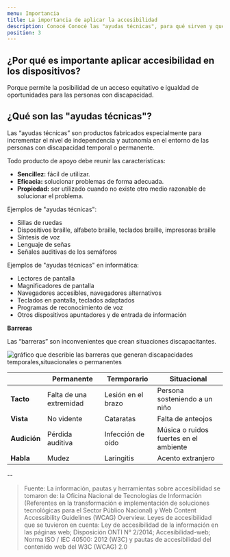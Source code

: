 ```yaml
---
menu: Importancia
title: La importancia de aplicar la accesibilidad
description: Conocé Conocé las "ayudas técnicas", para qué sirven y qué ejemplos encontramos dentro de la informática.
position: 3
---
```


## ¿Por qué es importante aplicar accesibilidad en los dispositivos?

Porque permite la posibilidad de un acceso equitativo e igualdad de oportunidades para las personas con discapacidad.

## ¿Qué son las "ayudas técnicas"?

Las “ayudas técnicas” son productos fabricados especialmente para incrementar el nivel de independencia y autonomía en el entorno de las personas con discapacidad temporal o permanente.

Todo producto de apoyo debe reunir las características:

- **Sencillez:** fácil de utilizar.
- **Eficacia:** solucionar problemas de forma adecuada.
- **Propiedad:** ser utilizado cuando no existe otro medio razonable de solucionar el problema.

Ejemplos de "ayudas técnicas":

- Sillas de ruedas
- Dispositivos braille, alfabeto braille, teclados braille, impresoras braille
- Síntesis de voz
- Lenguaje de señas
- Señales auditivas de los semáforos

Ejemplos de "ayudas técnicas" en informática:

- Lectores de pantalla
- Magnificadores de pantalla
- Navegadores accesibles, navegadores alternativos
- Teclados en pantalla, teclados adaptados
- Programas de reconocimiento de voz
- Otros dispositivos apuntadores y de entrada de información

**Barreras**

Las “barreras” son inconvenientes que crean situaciones discapacitantes.

![gráfico que describie las barreras que generan discapacidades temporales,situacionales o permanentes](/pautas/accesibilidad/barreras.png)

|              | Permanente              | Termporario        | Situacional                            |
| ------------ | ----------------------- | ------------------ | -------------------------------------- |
| **Tacto**    | Falta de una extremidad | Lesión en el brazo | Persona sosteniendo a un niño          |
| **Vista**    | No vidente              | Cataratas          | Falta de anteojos                      |
| **Audición** | Pérdida auditiva        | Infección de oído  | Música o ruidos fuertes en el ambiente |
| **Habla**    | Mudez                   | Laringitis         | Acento extranjero                      |

--

> Fuente: La información, pautas y herramientas sobre accesibilidad se tomaron de: la Oficina Nacional de Tecnologías de Información (Referentes en la transformación e implementación de soluciones tecnológicas para el Sector Público Nacional) y Web Content Accessibility Guidelines (WCAG) Overview.
> Leyes de accesibilidad que se tuvieron en cuenta: Ley de accesibilidad de la información en las páginas web; Disposición ONTI N° 2/2014; Accesibilidad-web; Norma ISO / IEC 40500: 2012 (W3C) y pautas de accesibilidad del contenido web del W3C (WCAG) 2.0
